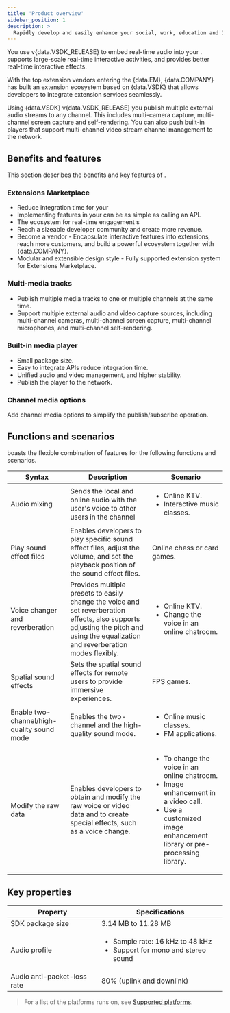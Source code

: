 ```yaml
---
title: 'Product overview'
sidebar_position: 1
description: >
  Rapidly develop and easily enhance your social, work, education and IoT apps with face-to-face interaction.
---
```



You use <Vpd k="NAME"/> v{data.VSDK_RELEASE} to embed real-time audio into your  <Vpl k="CLIENT" />. <Vpd k="NAME"/> supports large-scale real-time interactive activities, and provides better real-time interactive effects.

With the top extension vendors entering the <Vg k="COMPANY" /> {data.EM}, {data.COMPANY} has built an extension ecosystem based on {data.VSDK} that allows developers to integrate extension services seamlessly.

Using {data.VSDK} v{data.VSDK_RELEASE} you publish multiple external audio streams to any channel. This includes multi-camera capture, multi-channel screen capture and self-rendering. You can also push built-in players that support multi-channel video stream channel management to the network.

## Benefits and features

This section describes the benefits and key features of <Vpd k="NAME"/>.

### Extensions Marketplace

- Reduce integration time for your  <Vpl k="CLIENT" />
- Implementing <Vpd k="NAME"/> features in your  <Vpl k="CLIENT" /> can be as simple as calling an API.
- The ecosystem for real-time engagement  <Vpl k="CLIENT" />s
- Reach a sizeable developer community and create more revenue.
- Become a vendor - Encapsulate interactive features into extensions, reach more customers, and build a powerful ecosystem together with {data.COMPANY}.
- Modular and extensible design style - Fully supported extension system for Extensions Marketplace.

### Multi-media tracks

- Publish multiple media tracks to one or multiple channels at the same time.
- Support multiple external audio and video capture sources, including multi-channel cameras, multi-channel screen capture, multi-channel microphones, and multi-channel self-rendering.

### Built-in media player

- Small package size.
- Easy to integrate APIs reduce integration time.
- Unified audio and video management, and higher stability.
- Publish the player to the network.

### Channel media options

Add channel media options to simplify the publish/subscribe operation.

## Functions and scenarios

<Vpd k="NAME"/> boasts the flexible combination of features for the following functions and scenarios.

| Syntax      | Description | Scenario |
| ----------- | ----------- | ----------- |
| Audio mixing | Sends the local and online audio with the user's voice to other users in the channel| <ul><li>Online KTV.</li><li>Interactive music classes.</li></ul> |
| Play sound effect files |Enables developers to play specific sound effect files, adjust the volume, and set the playback position of the sound effect files. | Online chess or card games. |
| Voice changer and reverberation | Provides multiple presets to easily change the voice and set reverberation effects, also supports adjusting the pitch and using the equalization and reverberation modes flexibly. | <ul><li>Online KTV.</li><li>Change the voice in an online chatroom.</li></ul> |
| Spatial sound effects | Sets the spatial sound effects for remote users to provide immersive experiences. | FPS games. |
| Enable two-channel/high-quality sound mode | Enables the two-channel and the high-quality sound mode. | <ul><li>Online music classes.</li><li>FM applications.</li></ul> |
| Modify the raw data | Enables developers to obtain and modify the raw voice or video data and to create special effects, such as a voice change.|<ul><li>To change the voice in an online chatroom.</li><li>Image enhancement in a video call.</li><li>Use a customized image enhancement library or pre-processing library.</li></ul>|

## Key properties

| Property      | Specifications |
| ----------- | ----------- |
| SDK package size      | 3.14 MB to 11.28 MB       |
| Audio profile   | <ul><li>Sample rate: 16 kHz to 48 kHz</li><li>Support for mono and stereo sound</li></ul>        |
| Audio anti-packet-loss rate   | 80% (uplink and downlink)        |


> For a list of the platforms <Vpd k="NAME"/> runs on, see [Supported platforms](../reference/supported-platforms).
